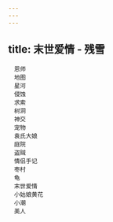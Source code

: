 ```yaml
---
---
---
```

title: 末世爱情 - 残雪
---


```
　恩师
　地图
　星河
　侵蚀
　求索
　树洞
　神交
　宠物
　袁氏大娘
　庭院
　盗贼
　情侣手记
　枣村
　龟
　末世爱情
　小姑娘黄花
　小潮
　美人
```